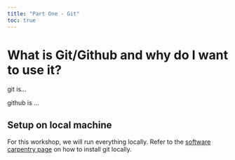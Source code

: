 ```yaml
---
title: "Part One - Git"
toc: true
---
```


# What is Git/Github and why do I want to use it? 

git is...


github is ...

::: {.callout-warning appearance="default"}
## Setup on local machine  
  
For this workshop, we will run everything locally.
Refer to the [software carpentry page](https://swcarpentry.github.io/git-novice/index.html#installing-git) on how to install git locally.  
:::
